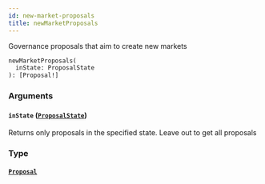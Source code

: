 ```yaml
---
id: new-market-proposals
title: newMarketProposals
---
```



Governance proposals that aim to create new markets

```graphql
newMarketProposals(
  inState: ProposalState
): [Proposal!]
```


### Arguments

#### `inState` ([`ProposalState`](/docs/mainnet/graphql/enums/proposal-state))

Returns only proposals in the specified state. Leave out to get all proposals


### Type

#### [`Proposal`](/docs/mainnet/graphql/objects/proposal) 






